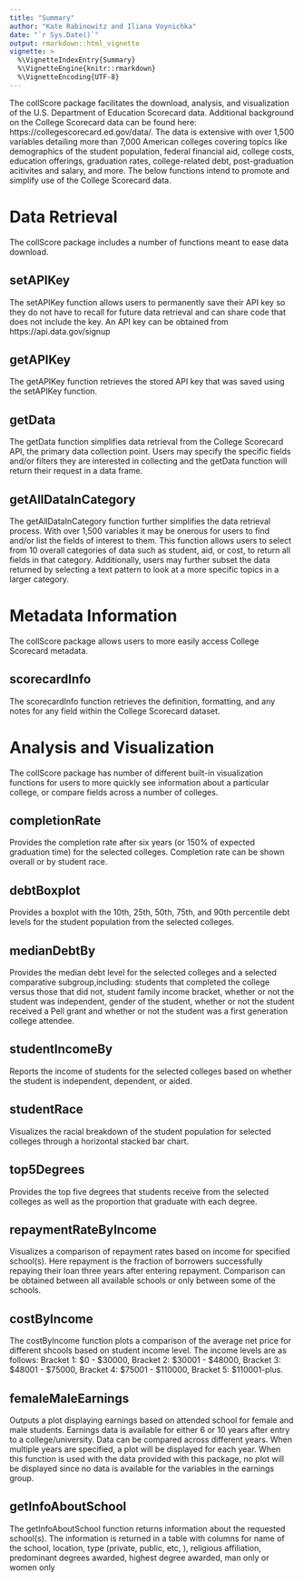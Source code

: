 ```yaml
---
title: "Summary"
author: "Kate Rabinowitz and Iliana Voynichka"
date: "`r Sys.Date()`"
output: rmarkdown::html_vignette
vignette: >
  %\VignetteIndexEntry{Summary}
  %\VignetteEngine{knitr::rmarkdown}
  %\VignetteEncoding{UTF-8}
---
```


The collScore package facilitates the download, analysis, and visualization of the U.S. Department of Education Scorecard data. Additional background on the College Scorecard data can be found here: https://collegescorecard.ed.gov/data/. The data is extensive with over 1,500 variables detailing more than 7,000 American colleges covering topics like demographics of the student population, federal financial aid, college costs, education offerings, graduation rates, college-related debt, post-graduation acitivites and salary, and more. The below functions intend to promote and simplify use of the College Scorecard data.

# Data Retrieval    
The collScore package includes a number of functions meant to ease data download.

## setAPIKey    
The setAPIKey function allows users to permanently save their API key so they do not have to recall for future data retrieval and can share code that does not include the key. An API key can be obtained from https://api.data.gov/signup

## getAPIKey  
The getAPIKey function retrieves the stored API key that was saved using the setAPIKey function.

## getData    
The getData function simplifies data retrieval from the College Scorecard API, the primary data collection point. Users may specify the specific fields and/or filters they are interested in collecting and the getData function will return their request in a data frame.

## getAllDataInCategory    
The getAllDataInCategory function further simplifies the data retrieval process. With over 1,500 variables it may be onerous for users to find and/or list the fields of interest to them. This function allows users to select from 10 overall categories of data such as student, aid, or cost, to return all fields in that category. Additionally, users may further subset the data returned by selecting a text pattern to look at a more specific topics in a larger category.

# Metadata Information
The collScore package allows users to more easily access College Scorecard metadata.

## scorecardInfo
The scorecardInfo function retrieves the definition, formatting, and any notes for any field within the College Scorecard dataset.

# Analysis and Visualization  
The collScore package has number of different built-in visualization functions for users to more quickly see information about a particular college, or compare fields across a number of colleges.

## completionRate    
Provides the completion rate after six years (or 150% of expected graduation time) for the selected colleges. Completion rate can be shown overall or by student race.

## debtBoxplot  
Provides a boxplot with the 10th, 25th, 50th, 75th, and 90th percentile debt levels for the student population from the selected colleges.

## medianDebtBy  
Provides the median debt level for the selected colleges and a selected comparative subgroup,including: students that completed the college versus those that did not, student family income bracket, whether or not the student was independent, gender of the student, whether or not the student received a Pell grant and whether or not the student was a first generation college attendee.

## studentIncomeBy  
Reports the income of students for the selected colleges based on whether the student is independent, dependent, or aided.

## studentRace  
Visualizes the racial breakdown of the student population for selected colleges through a horizontal stacked bar chart.

## top5Degrees   
Provides the top five degrees that students receive from the selected colleges as well as the proportion that graduate with each degree.

## repaymentRateByIncome
Visualizes a comparison of repayment rates based on income for specified school(s). Here repayment is the fraction of borrowers successfully repaying their loan three years after entering repayment. Comparison can be obtained between all available schools or only between some of the schools.

## costByIncome
The costByIncome function plots a comparison of the average net price for different shcools based on student income level. The income levels are as follows: Bracket 1: $0 - $30000, Bracket 2: $30001 - $48000, Bracket 3: $48001 - $75000, Bracket 4: $75001 - $110000, Bracket 5: $110001-plus.

## femaleMaleEarnings
Outputs a plot displaying earnings based on attended school for female and male students. Earnings data is available for either 6 or 10 years after entry to a college/university. Data can be compared across different years. When multiple years are specified, a plot will be displayed for each year. When this function is used with the data provided with this package, no plot will be displayed since no data is available for the variables in the earnings group.

## getInfoAboutSchool
The getInfoAboutSchool function returns information about the requested school(s). The information is returned in a table with
columns for name of the school, location, type (private, public, etc, ), religious affiliation, predominant degrees awarded, highest degree awarded, man only or women only
